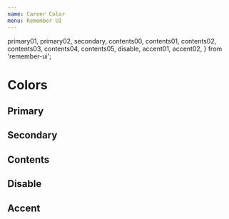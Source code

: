 ```yaml
---
name: Career Color
menu: Remember UI
---
```



  primary01,
  primary02,
  secondary,
  contents00,
  contents01,
  contents02,
  contents03,
  contents04,
  contents05,
  disable,
  accent01,
  accent02,
} from 'remember-ui';

# Colors

## Primary

<Playground>
  <ColorItem
    colorName="primary01"
    backgroundColor={primary01}
    invertTextColor
  />
  <ColorItem
    colorName="primary02"
    backgroundColor={primary02}
    invertTextColor
  />
</Playground>

## Secondary

<Playground>
  <ColorItem colorName="secondary" backgroundColor={secondary} />
</Playground>

## Contents

<Playground>
  <ColorItem
    colorName="contents00"
    backgroundColor={contents00}
    invertTextColor
  />
  <ColorItem
    colorName="contents01"
    backgroundColor={contents01}
    invertTextColor
  />
  <ColorItem
    colorName="contents02"
    backgroundColor={contents02}
    invertTextColor
  />
  <ColorItem
    colorName="contents03"
    backgroundColor={contents03}
    invertTextColor
  />
  <ColorItem
    colorName="contents04"
    backgroundColor={contents04}
    invertTextColor
  />
  <ColorItem
    colorName="contents05"
    backgroundColor={contents05}
    invertTextColor
  />
</Playground>

## Disable

<Playground>
  <ColorItem colorName="disable" backgroundColor={disable} invertTextColor />
</Playground>

## Accent

<Playground>
  <ColorItem colorName="accent01" backgroundColor={accent01} />
  <ColorItem colorName="accent02" backgroundColor={accent02} />
</Playground>
